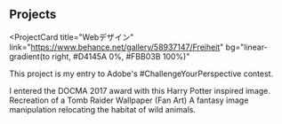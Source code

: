 ## Projects

<ProjectCard 
    title="Webデザイン"
    link="https://www.behance.net/gallery/58937147/Freiheit"
    bg="linear-gradient(to right, #D4145A 0%, #FBB03B 100%)"
>
This project is my entry to Adobe's #ChallengeYourPerspective contest.
</ProjectCard>

<ProjectCard title="営業" link="https://www.behance.net/gallery/52915793/Harry-Potter" bg="linear-gradient(to right, #662D8C 0%, #ED1E79 100%)">
I entered the DOCMA 2017 award with this Harry Potter inspired image.
</ProjectCard>

<ProjectCard title="アプリ開発" link="https://www.behance.net/gallery/43907099/Tomb-Raider" bg="linear-gradient(to right, #009245 0%, #FCEE21 100%)">
Recreation of a Tomb Raider Wallpaper (Fan Art) 
</ProjectCard>

<ProjectCard title="総合職" link="https://www.behance.net/gallery/38068151/Eagle" bg="linear-gradient(to right, #D585FF 0%, #00FFEE 100%)">
A fantasy image manipulation relocating the habitat of wild animals.
</ProjectCard>